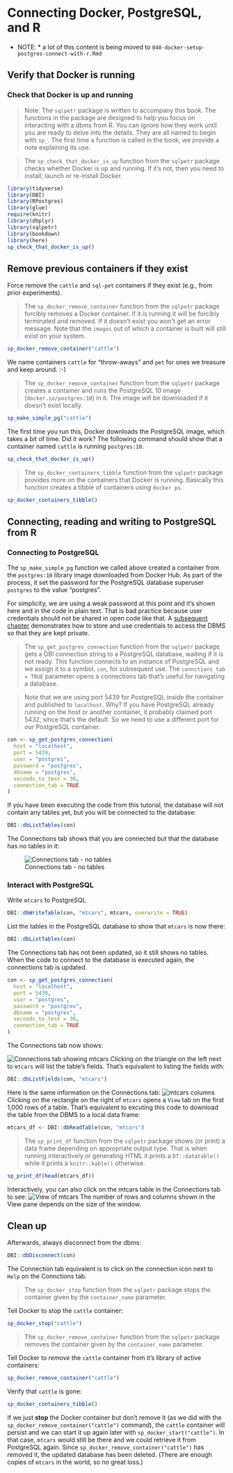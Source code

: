 # Connecting Docker, PostgreSQL, and R {#chapter_connect-docker-postgresql-r}

* NOTE: * a lot of this content is being moved to `040-docker-setup-postgres-connect-with-r.Rmd`

## Verify that Docker is running


### Check that Docker is up and running

> Note: The `sqlpetr` package is written to accompany this book.  The functions in the package are designed to help you focus on interacting with a dbms from R.  You can ignore how they work until you are ready to delve into the details.  They are all named to begin with `sp_`.  The first time a function is called in the book, we provide a note explaining its use.

> The `sp_check_that_docker_is_up` function from the `sqlpetr` package checks whether Docker is up and running.  If it's not, then you need to install, launch or re-install Docker.

```r
library(tidyverse)
library(DBI)
library(RPostgres)
library(glue)
require(knitr)
library(dbplyr)
library(sqlpetr)
library(bookdown)
library(here)
sp_check_that_docker_is_up()
```

## Remove previous containers if they exist
Force remove the `cattle` and `sql-pet` containers if they exist (e.g., from prior experiments).  

> The `sp_docker_remove_container` function from the `sqlpetr` package forcibly removes a Docker container. If it is running it will be forcibly terminated and removed. If it doesn't exist you won't get an error message. Note that the `images` out of which a container is built will still exist on your system.

```r
sp_docker_remove_container("cattle")
```

We name containers `cattle` for "throw-aways" and `pet` for ones we treasure and keep around.  :-)

> The `sp_docker_remove_container` function from the `sqlpetr` package creates a container and runs the PostgreSQL 10 image (`docker.io/postgres:10`) in it. The image will be downloaded if it doesn't exist locally.

```r
sp_make_simple_pg("cattle")

```
The first time you run this, Docker downloads the PostgreSQL image, which takes a bit of time. Did it work? The following command should show that a container named `cattle` is running `postgres:10`.

```r
sp_check_that_docker_is_up()

```

> The `sp_docker_containers_tibble` function from the `sqlpetr` package provides more on the containers that Docker is running.  Basically this function creates a tibble of containers using `docker ps`.

```r
sp_docker_containers_tibble()

```

## Connecting, reading and writing to PostgreSQL from R


### Connecting to PostgreSQL
The `sp_make_simple_pg` function we called above created a container from the
`postgres:10` library image downloaded from Docker Hub. As part of the process, it set the password for the PostgreSQL database superuser `postgres` to the value 
"postgres".

For simplicity, we are using a weak password at this point and it's shown here 
and in the code in plain text. That is bad practice because user credentials 
should not be shared in open code like that.  A [subsequent chapter](#dbms-login)
demonstrates how to store and use credentials to access the DBMS so that they 
are kept private.

> The `sp_get_postgres_connection` function from the `sqlpetr` package gets a DBI connection string to a PostgreSQL database, waiting if it is not ready. This function connects to an instance of PostgreSQL and we assign it to a symbol, `con`, for subsequent use. The `connctions_tab = TRUE` parameter opens a connections tab that's useful for navigating a database.

> Note that we are using port 5439 for PostgreSQL inside the container and published to `localhost`. Why? If you have PostgreSQL already running on the host or another container, it probably claimed port 5432, since that's the default. So we need to use a different port for *our* PostgreSQL container.

```r
con <- sp_get_postgres_connection(
  host = "localhost",
  port = 5439,
  user = "postgres",
  password = "postgres",
  dbname = "postgres",
  seconds_to_test = 30, 
  connection_tab = TRUE
)

```

If you have been executing the code from this tutorial, the database will not contain any tables yet, but you will be connected to the database:

```r
DBI::dbListTables(con)
```
The Connections tab shows that you are connected but that the database has no tables in it:

![Connections tab - no tables](screenshots/connections-tab-no-tables.png)

### Interact with PostgreSQL

Write `mtcars` to PostgreSQL
```r
DBI::dbWriteTable(con, "mtcars", mtcars, overwrite = TRUE)
```

List the tables in the PostgreSQL database to show that `mtcars` is now there:

```r
DBI::dbListTables(con)
```
The Connections tab has not been updated, so it still shows no tables.  When the code to connect to the database is executed again, the connections tab is updated.
```r
con <- sp_get_postgres_connection(
  host = "localhost",
  port = 5439,
  user = "postgres",
  password = "postgres",
  dbname = "postgres",
  seconds_to_test = 30, 
  connection_tab = TRUE
)

```
The Connections tab now shows:

![Connections tab showing mtcars](screenshots/connections-tab-with-mtcars-table.png)
Clicking on the triangle on the left next to `mtcars` will list the table's fields.  That's equivalent to listing the fields with:

```r
DBI::dbListFields(con, "mtcars")
```
Here is the same information on the Connections tab:
![mtcars columns](screenshots/connections-tab-with-mtcars-columns.png)
Clicking on the rectangle on the right of `mtcars` opens a `View` tab on the first 1,000 rows of a table.  That's equivalent to excuting this code to download the table from the DBMS to a local data frame:
```r
mtcars_df <- DBI::dbReadTable(con, "mtcars")
```

> The `sp_print_df` function from the `sqlpetr` package shows (or print) a data frame depending on appropriate output type.  That is when running interactively or generating HTML it prints a `DT::datatable()` while it prints a `knitr::kable()` otherwise.

```r
sp_print_df(head(mtcars_df))

```
Interactively, you can also click on the mtcars table in the Connections tab to see:
![View of mtcars](screenshots/View-window-mtcars-from-postgresql.png)
The number of rows and columns shown in the View pane depends on the size of the window.

## Clean up

Afterwards, always disconnect from the dbms:
```r
DBI::dbDisconnect(con)
```
The Connection tab equivalent is to click on the connection icon next to `Help` on the Connctions tab.

> The `sp_docker_stop` function from the `sqlpetr` package stops the container given by the `container_name` parameter.

Tell Docker to stop the `cattle` container:
```r
sp_docker_stop("cattle")
```

> The `sp_docker_remove_container` function from the `sqlpetr` package removes the container given by the `container_name` parameter.

Tell Docker to *remove* the `cattle` container from it's library of active containers:

```r
sp_docker_remove_container("cattle")
```

Verify that `cattle` is gone:
```r
sp_docker_containers_tibble()

```

If we just **stop** the Docker container but don't remove it (as we did with the `sp_docker_remove_container("cattle")` command), the `cattle` container will persist and we can start it up again later with `sp_docker_start("cattle")`.  In that case, `mtcars` would still be there and we could retrieve it from PostgreSQL again.  Since `sp_docker_remove_container("cattle")`  has removed it, the updated database has been deleted.  (There are enough copies of `mtcars` in the world, so no great loss.)
